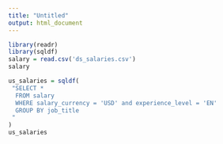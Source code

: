 ```yaml
---
title: "Untitled"
output: html_document
---
```


```r
library(readr)
library(sqldf)
salary = read.csv('ds_salaries.csv')
salary
```
```r
us_salaries = sqldf(
 "SELECT *
  FROM salary
  WHERE salary_currency = 'USD' and experience_level = 'EN'
  GROUP BY job_title
 "
)
us_salaries
```


